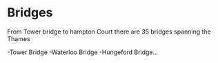 # Bridges

From Tower bridge to hampton Court there are 35 bridges spanning the Thames

-Tower Bridge
-Waterloo Bridge
-Hungeford Bridge...
